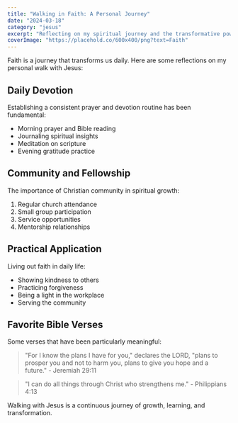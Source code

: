 ```yaml
---
title: "Walking in Faith: A Personal Journey"
date: "2024-03-18"
category: "jesus"
excerpt: "Reflecting on my spiritual journey and the transformative power of faith."
coverImage: "https://placehold.co/600x400/png?text=Faith"
---
```


Faith is a journey that transforms us daily. Here are some reflections on my personal walk with Jesus:

## Daily Devotion

Establishing a consistent prayer and devotion routine has been fundamental:

- Morning prayer and Bible reading
- Journaling spiritual insights
- Meditation on scripture
- Evening gratitude practice

## Community and Fellowship

The importance of Christian community in spiritual growth:

1. Regular church attendance
2. Small group participation
3. Service opportunities
4. Mentorship relationships

## Practical Application

Living out faith in daily life:

- Showing kindness to others
- Practicing forgiveness
- Being a light in the workplace
- Serving the community

## Favorite Bible Verses

Some verses that have been particularly meaningful:

> "For I know the plans I have for you," declares the LORD, "plans to prosper you and not to harm you, plans to give you hope and a future." - Jeremiah 29:11

> "I can do all things through Christ who strengthens me." - Philippians 4:13

Walking with Jesus is a continuous journey of growth, learning, and transformation. 